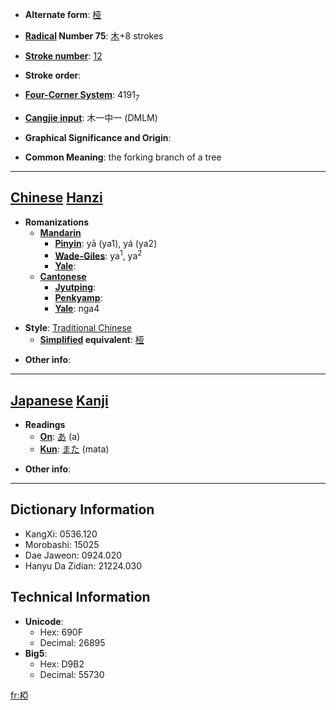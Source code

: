 * '''Alternate form''': [[桠]]

* '''[[Wiktionary:Chinese radical index| Radical]] Number 75''': [[Wiktionary:Chinese radical index 木|木]]+8 strokes

* '''[[Wiktionary:Chinese total strokes index|Stroke number]]''': [[Wiktionary:Chinese total strokes index 12|12]]

* '''Stroke order''': 

* '''[[Wiktionary:Chinese four corner index|Four-Corner System]]''': 4191<sub>7</sub>

* '''[[Wiktionary:Chinese Cangjie index|Cangjie input]]''': 木一中一 (DMLM)

* '''Graphical Significance and Origin''': 

* '''Common Meaning''': the forking branch of a tree

----

== [[Chinese]] [[Hanzi]] ==

* '''Romanizations'''
** '''[[Mandarin]]'''
*** '''[[Pinyin]]''': yā (ya1), yá (ya2)
*** '''[[Wade-Giles]]''': ya<sup>1</sup>, ya<sup>2</sup>
*** '''[[Yale]]''': 
** '''[[Cantonese]]'''
*** '''[[Jyutping]]''':
*** '''[[Penkyamp]]''': 
*** '''[[Yale]]''': nga4

* '''Style''': [[Traditional Chinese]] 
** '''[[Simplified Chinese|Simplified]] equivalent''': [[桠]]

* '''Other info''': 

----

== [[Japanese]] [[Kanji]] ==

* '''Readings'''
** '''[[On]]''': [[あ]] (a)
** '''[[Kun]]''': [[また]] (mata)

* '''Other info''':  

----

== Dictionary Information ==

* KangXi: 0536.120
* Morobashi: 15025
* Dae Jaweon: 0924.020
* Hanyu Da Zidian: 21224.030

== Technical Information ==

* '''Unicode''':
** Hex: 690F
** Decimal: 26895
* '''Big5''':
** Hex: D9B2
** Decimal: 55730

[[fr:椏]]
